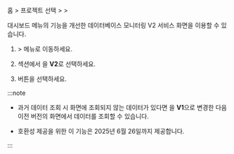 <Title hashid="restorev2" level={props.level}>V2 서비스 화면 이용하기</Title>

홈 &gt; 프로젝트 선택 &gt; <Cmdname sid="side_management" className="uitext" /> &gt; <Cmdname sid="side_projectManagement" className="uitext" />

<ImgLang img='db-v2-ver-management.png' desc='프로젝트 버전 관리' />

대시보드 메뉴의 기능을 개선한 데이터베이스 모니터링 V2 서비스 화면을 이용할 수 있습니다. 

1. <Cmdname sid="side_management" className="uitext" /> &gt; <Cmdname sid="side_projectManagement" className="uitext" /> 메뉴로 이동하세요.

1. <Cmdname sid="TTL06144" className="uitext" /> 섹션에서 <Cmdname sid="TTL06145" className="uitext" />을 **V2**로 선택하세요. 

1. <Cmdname sid="save" className="uitext" /> 버튼을 선택하세요.

:::note

* 과거 데이터 조회 시 화면에 조회되지 않는 데이터가 있다면 <Cmdname sid="TTL06145" className="uitext" />을 **V1**으로 변경한 다음 이전 버전의 화면에서 데이터를 조회할 수 있습니다.

* 호환성 제공을 위한 이 기능은 2025년 6월 26일까지 제공합니다.

:::